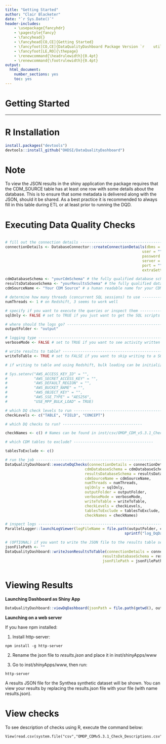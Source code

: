 ```yaml
---
title: "Getting Started"
author: "Clair Blacketer"
date: "`r Sys.Date()`"
header-includes:
    - \usepackage{fancyhdr}
    - \pagestyle{fancy}
    - \fancyhead{}
    - \fancyhead[CO,CE]{Getting Started}
    - \fancyfoot[CO,CE]{DataQualityDashboard Package Version `r    utils::packageVersion("DataQualityDashboard")`}
    - \fancyfoot[LE,RO]{\thepage}
    - \renewcommand{\headrulewidth}{0.4pt}
    - \renewcommand{\footrulewidth}{0.4pt}
output:
  html_document:
    number_sections: yes
    toc: yes
---
```


<!--
%\VignetteEngine{knitr::knitr}
%\VignetteIndexEntry{Getting Started}
-->

# Getting Started
***

R Installation
===============

```r
install.packages("devtools")
devtools::install_github("OHDSI/DataQualityDashboard")
```

Note
=====
To view the JSON results in the shiny application the package requires that the CDM_SOURCE table has at least one row with some details about the database. This is to ensure that some metadata is delivered along with the JSON, should it be shared. As a best practice it is recommended to always fill in this table during ETL or at least prior to running the DQD. 


Executing Data Quality Checks
==============================
  ```r

# fill out the connection details -----------------------------------------------------------------------
connectionDetails <- DatabaseConnector::createConnectionDetails(dbms = "", 
                                                                user = "", 
                                                                password = "", 
                                                                server = "", 
                                                                port = "", 
                                                                extraSettings = "")

cdmDatabaseSchema <- "yourCdmSchema" # the fully qualified database schema name of the CDM
resultsDatabaseSchema <- "yourResultsSchema" # the fully qualified database schema name of the results schema (that you can write to)
cdmSourceName <- "Your CDM Source" # a human readable name for your CDM source

# determine how many threads (concurrent SQL sessions) to use ----------------------------------------
numThreads <- 1 # on Redshift, 3 seems to work well

# specify if you want to execute the queries or inspect them ------------------------------------------
sqlOnly <- FALSE # set to TRUE if you just want to get the SQL scripts and not actually run the queries

# where should the logs go? -------------------------------------------------------------------------
outputFolder <- "output"

# logging type -------------------------------------------------------------------------------------
verboseMode <- FALSE # set to TRUE if you want to see activity written to the console

# write results to table? ------------------------------------------------------------------------------
writeToTable <- TRUE # set to FALSE if you want to skip writing to a SQL table in the results schema

# if writing to table and using Redshift, bulk loading can be initialized -------------------------------

# Sys.setenv("AWS_ACCESS_KEY_ID" = "",
#            "AWS_SECRET_ACCESS_KEY" = "",
#            "AWS_DEFAULT_REGION" = "",
#            "AWS_BUCKET_NAME" = "",
#            "AWS_OBJECT_KEY" = "",
#            "AWS_SSE_TYPE" = "AES256",
#            "USE_MPP_BULK_LOAD" = TRUE)

# which DQ check levels to run -------------------------------------------------------------------
checkLevels <- c("TABLE", "FIELD", "CONCEPT")

# which DQ checks to run? ------------------------------------

checkNames <- c() # Names can be found in inst/csv/OMOP_CDM_v5.3.1_Check_Desciptions.csv

# which CDM tables to exclude? ------------------------------------

tablesToExclude <- c() 

# run the job --------------------------------------------------------------------------------------
DataQualityDashboard::executeDqChecks(connectionDetails = connectionDetails, 
                                      cdmDatabaseSchema = cdmDatabaseSchema, 
                                      resultsDatabaseSchema = resultsDatabaseSchema,
                                      cdmSourceName = cdmSourceName, 
                                      numThreads = numThreads,
                                      sqlOnly = sqlOnly, 
                                      outputFolder = outputFolder, 
                                      verboseMode = verboseMode,
                                      writeToTable = writeToTable,
                                      checkLevels = checkLevels,
                                      tablesToExclude = tablesToExclude,
                                      checkNames = checkNames)

# inspect logs ----------------------------------------------------------------------------
ParallelLogger::launchLogViewer(logFileName = file.path(outputFolder, cdmSourceName, 
                                                        sprintf("log_DqDashboard_%s.txt", cdmSourceName)))

# (OPTIONAL) if you want to write the JSON file to the results table separately -----------------------------
jsonFilePath <- ""
DataQualityDashboard::writeJsonResultsToTable(connectionDetails = connectionDetails, 
                                              resultsDatabaseSchema = resultsDatabaseSchema, 
                                              jsonFilePath = jsonFilePath)
                                              

```

Viewing Results
================

**Launching Dashboard as Shiny App**
```r
DataQualityDashboard::viewDqDashboard(jsonPath = file.path(getwd(), outputFolder, cdmSourceName, sprintf("results_%s.json", cdmSourceName)))
```

**Launching on a web server**

If you have npm installed:

1. Install http-server:

```
npm install -g http-server
```

2. Rename the json file to *results.json* and place it in inst/shinyApps/www

3. Go to inst/shinyApps/www, then run:

```
http-server
```

A results JSON file for the Synthea synthetic dataset will be shown. You can view your results by replacing the results.json file with your file (with name results.json).



View checks
===========
To see description of checks using R, execute the command below:
```
View(read.csv(system.file("csv","OMOP_CDMv5.3.1_Check_Descriptions.csv",package="DataQualityDashboard"),as.is=T))
```
